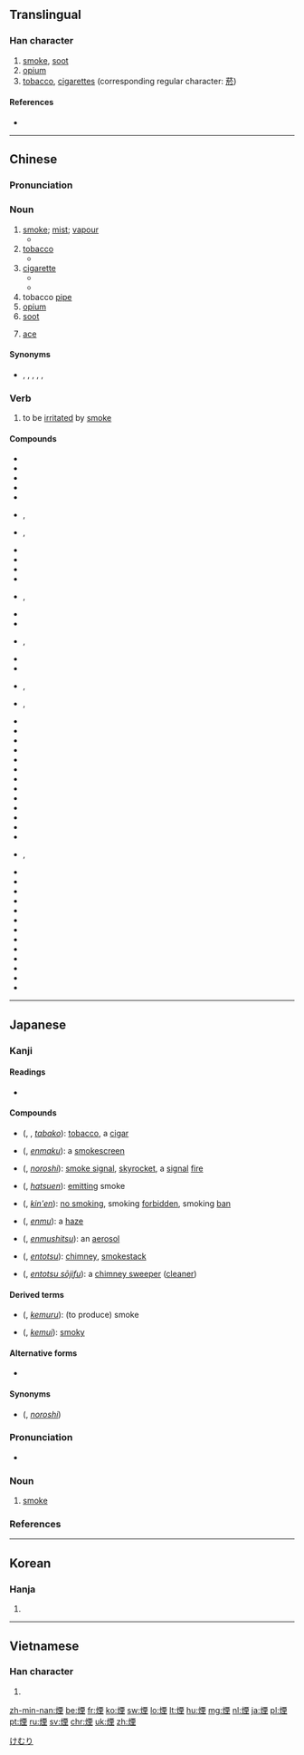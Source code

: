 {{also|烟}}
==Translingual==

===Han character===
{{Han char|rn=86|rad=火|as=09|sn=13|four=91814|canj=FMWG|ids=⿰火垔}}

# [[smoke]], [[soot]]
# [[opium]]
# [[tobacco]], [[cigarettes]] (corresponding regular character: [[菸]])

====References====
* {{Han ref|kx=0677.070|dkj=19203|dj=1088.020|hdz=32215.090|uh=7159|ud=29017|bh=B7CF|bd=47055}}

----

==Chinese==
{{zh-forms|s=烟}}

===Pronunciation===
{{zh-pron
|m=yān
|c=jin1
|h=pfs=yên
|md=
|mn=ian
|w=
|mc=y
|oc=y
|cat=n,v
}}

===Noun===
{{zh-noun|mw=根|mw2=縷}}

# [[smoke]]; [[mist]]; [[vapour]]
#* {{zh-usex|煙囪 裡 噴出 一 團 黑 煙.|The chimney blew out a cloud of black smoke.}}
# [[tobacco]]
#* {{zh-usex|這 是 一 種 味淡 的 煙。|This is a mild tobacco.}} 
# [[cigarette]]
#* {{zh-usex|把 煙 滅 了。|Put out that '''cigarette'''.}}
#* {{zh-usex|他 給 我 卷 了 一 支 煙。|He rolled a cigarette for me.}}  
# tobacco [[pipe]]
# [[opium]]
# [[soot]]
# {{label|zh|Cantonese|slang|informal|card games}} [[ace]]

====Synonyms====
* {{sense|tobacco}} {{zh-l|香煙}}, {{zh-l|紙煙}}, {{zh-l|捲煙}}, {{zh-l|捲煙兒}}, {{zh-l|煙卷}}, {{zh-l|煙卷兒}}

===Verb===
{{zh-verb}}

# to be [[irritated]] by [[smoke]]
#: {{zh-l|煙燻}}

====Compounds====
{{rel-top}}
* {{zh-l|煙波}}
* {{zh-l|菸草}}
* {{zh-l|煙塵}}
* {{zh-l|煙囪}}
* {{zh-l|煙袋}}
* {{zh-l|煙袋桿}}, {{zh-l|煙袋桿兒}}
* {{zh-l|煙袋鍋}}, {{zh-l|煙袋鍋兒}}
* {{zh-l|煙袋嘴兒}}
* {{zh-l|煙蒂}}
* {{zh-l|煙斗}}
* {{zh-l|煙斗絲}}
* {{zh-l|煙缸}}, {{zh-l|煙缸兒}}
* {{zh-l|菸鬼}}
* {{zh-l|煙海}}
* {{zh-l|煙盒}}, {{zh-l|煙盒兒}}
* {{zh-l|煙花}}
* {{zh-l|菸灰}}
* {{zh-l|菸灰碟}}, {{zh-l|菸灰碟兒}}
* {{zh-l|菸灰缸}}, {{zh-l|菸灰缸兒}}
* {{zh-l|煙火}}
* {{zh-l|煙鹼}}
* {{zh-l|菸酒不分家}}
* {{zh-l|煙具}}
* {{zh-l|菸捲兒}}
* {{zh-l|煙煤}}
* {{zh-l|煙幕}}
* {{zh-l|煙幕彈}}
* {{zh-l|煙農}}
* {{zh-l|煙屁股}}
* {{zh-l|菸槍}}
* {{zh-l|煙絲}}
* {{zh-l|煙筒}}
* {{zh-l|菸頭}}, {{zh-l|菸頭兒}}
* {{zh-l|煙土}}
* {{zh-l|煙霧}}
* {{zh-l|煙霞}}
* {{zh-l|煙消雲散}}
* {{zh-l|煙燻火燎}}
* {{zh-l|煙焰}}
* {{zh-l|煙葉}}
* {{zh-l|菸癮}}
* {{zh-l|煙雨}}
* {{zh-l|煙雲}}
* {{zh-l|煙柱}}
* {{zh-l|煙嘴兒}}
* {{zh-l|煙子}}
{{rel-bottom}}

----

==Japanese==

===Kanji===
{{ja-kanji|grade=c|rs=火09}}

====Readings====
* {{ja-readings|on=[[えん]] ([[en]])|kun=[[けむり]] ([[kemuri]]), [[けむる]] ([[kemuru]]), [[けむい]] ([[kemui]])}}

====Compounds====
* {{l|ja|煙草}} ({{l|ja|たばこ}}, {{l|ja|タバコ}}, ''[[tabako]]''): [[tobacco]], a [[cigar]]
* {{l|ja|煙幕}} ({{l|ja|えんまく}}, ''[[enmaku]]''): a [[smokescreen]]
* {{l|ja|狼煙}} ({{l|ja|のろし}}, ''[[noroshi]]''): [[smoke signal]], [[skyrocket]], a [[signal]] [[fire]]
* {{l|ja|発煙}} ({{l|ja|はつえん}}, ''[[hatsuen]]''): [[emit]]ting smoke
* {{l|ja|禁煙}} ({{l|ja|きんえん}}, ''[[kin'en]]''): [[no smoking]], smoking [[forbidden]], smoking [[ban]]
* {{l|ja|煙霧}} ({{l|ja|えんむ}}, ''[[enmu]]''): a [[haze]]
* {{l|ja|煙霧質}} ({{l|ja|えんむしつ}}, ''[[enmushitsu]]''): an [[aerosol]]
* {{l|ja|煙突}} ({{l|ja|えんとつ}}, ''[[entotsu]]''): [[chimney]], [[smokestack]]
* {{l|ja|煙突掃除夫}} ({{l|ja|えんとつそうじふ}}, ''[[entotsu sōjifu]]''): a [[chimney sweep]]er ([[cleaner]])

====Derived terms====
* {{l|ja|煙る}} ({{l|ja|けむる}}, ''[[kemuru]]''): (to produce) smoke
* {{l|ja|煙い}} ({{l|ja|けむい}}, ''[[kemui]]''): [[smoky]]

====Alternative forms====
* {{l|ja|烟}}

====Synonyms====
* {{l|ja|烽}} ({{l|ja|のろし}}, ''[[noroshi]]'')

===Pronunciation===
* {{ja-pron|けむり|y=k|acc=0|acc_ref=NHK}}

===Noun===
{{ja-noun|count=|けむり}}

# [[smoke]]

===References===
<references/>

[[Category:1000 Japanese basic words|けむり]]

----

==Korean==

===Hanja===
{{ko-hanja|hangeul=[[연]], [[인]]|eumhun=|rv=yeon, in|mr=yŏn, in|y=yen, in}}

# {{defn|lang=ko|sort=火09}}

----

==Vietnamese==

===Han character===
{{vi-hantu|[[yên]], [[bửu]]|rs=火09}}

# {{defn|vi}}

[[zh-min-nan:煙]]
[[be:煙]]
[[fr:煙]]
[[ko:煙]]
[[sw:煙]]
[[lo:煙]]
[[lt:煙]]
[[hu:煙]]
[[mg:煙]]
[[nl:煙]]
[[ja:煙]]
[[pl:煙]]
[[pt:煙]]
[[ru:煙]]
[[sv:煙]]
[[chr:煙]]
[[uk:煙]]
[[zh:煙]]